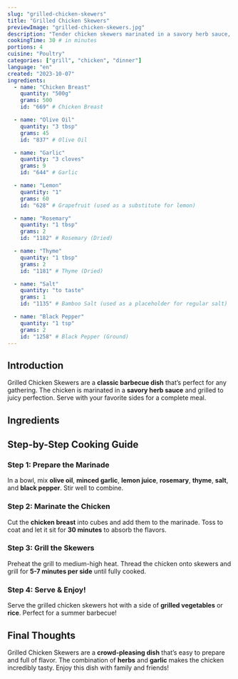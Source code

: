 ```yaml
---
slug: "grilled-chicken-skewers"
title: "Grilled Chicken Skewers"
previewImage: "grilled-chicken-skewers.jpg"
description: "Tender chicken skewers marinated in a savory herb sauce, grilled to perfection."
cookingTime: 30 # in minutes
portions: 4
cuisine: "Poultry"
categories: ["grill", "chicken", "dinner"]
language: "en"
created: "2023-10-07"
ingredients:
  - name: "Chicken Breast"
    quantity: "500g"
    grams: 500
    id: "669" # Chicken Breast

  - name: "Olive Oil"
    quantity: "3 tbsp"
    grams: 45
    id: "837" # Olive Oil

  - name: "Garlic"
    quantity: "3 cloves"
    grams: 9
    id: "644" # Garlic

  - name: "Lemon"
    quantity: "1"
    grams: 60
    id: "628" # Grapefruit (used as a substitute for lemon)

  - name: "Rosemary"
    quantity: "1 tbsp"
    grams: 2
    id: "1182" # Rosemary (Dried)

  - name: "Thyme"
    quantity: "1 tbsp"
    grams: 2
    id: "1181" # Thyme (Dried)

  - name: "Salt"
    quantity: "to taste"
    grams: 1
    id: "1135" # Bamboo Salt (used as a placeholder for regular salt)

  - name: "Black Pepper"
    quantity: "1 tsp"
    grams: 2
    id: "1258" # Black Pepper (Ground)
---
```



## Introduction

Grilled Chicken Skewers are a **classic barbecue dish** that’s perfect for any gathering. The chicken is marinated in a **savory herb sauce** and grilled to juicy perfection. Serve with your favorite sides for a complete meal.

## Ingredients

<IngredientsList
  ingredients={frontmatter.ingredients}
  portions={frontmatter.portions}
/>

## Step-by-Step Cooking Guide

### Step 1: Prepare the Marinade

In a bowl, mix **olive oil**, **minced garlic**, **lemon juice**, **rosemary**, **thyme**, **salt**, and **black pepper**. Stir well to combine.

<CookingStep
  action="mixing_bowl_liquids_marinade"
  alt="Mixing marinade in a bowl"
/>

### Step 2: Marinate the Chicken

Cut the **chicken breast** into cubes and add them to the marinade. Toss to coat and let it sit for **30 minutes** to absorb the flavors.

<CookingStep
  action="waiting_marinating_meat_chicken_breast"
  alt="Marinating chicken"
/>

### Step 3: Grill the Skewers

Preheat the grill to medium-high heat. Thread the chicken onto skewers and grill for **5-7 minutes per side** until fully cooked.

<CookingStep action="grilling_skewers_meat" alt="Grilling chicken skewers" />

### Step 4: Serve & Enjoy!

Serve the grilled chicken skewers hot with a side of **grilled vegetables** or **rice**. Perfect for a summer barbecue!

## Final Thoughts

Grilled Chicken Skewers are a **crowd-pleasing dish** that’s easy to prepare and full of flavor. The combination of **herbs** and **garlic** makes the chicken incredibly tasty. Enjoy this dish with family and friends!

<NutritionFacts ingredients={frontmatter.ingredients} />
